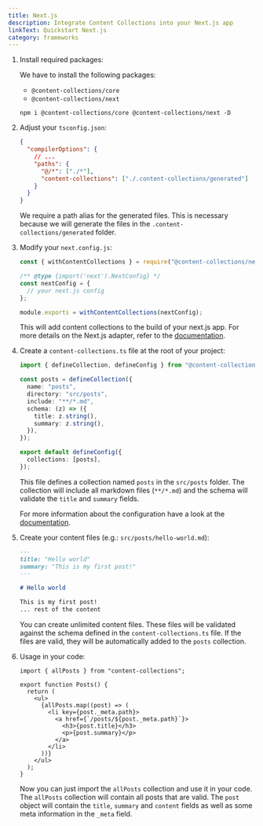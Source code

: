 ```yaml
---
title: Next.js
description: Integrate Content Collections into your Next.js app
linkText: Quickstart Next.js
category: frameworks
---
```


1. Install required packages:

   We have to install the following packages:

   - `@content-collections/core`
   - `@content-collections/next`

   ```package-install
   npm i @content-collections/core @content-collections/next -D
   ```

2. Adjust your `tsconfig.json`:

   ```json
   {
     "compilerOptions": {
       // ...
       "paths": {
         "@/*": ["./*"],
         "content-collections": ["./.content-collections/generated"]
       }
     }
   }
   ```

   We require a path alias for the generated files.
   This is necessary because we will generate the files in the `.content-collections/generated` folder.

3. Modify your `next.config.js`:

   ```js
   const { withContentCollections } = require("@content-collections/next");

   /** @type {import('next').NextConfig} */
   const nextConfig = {
     // your next.js config
   };

   module.exports = withContentCollections(nextConfig);
   ```

   This will add content collections to the build of your next.js app.
   For more details on the Next.js adapter, refer to the [documentation](/docs/adapter/next).

4. Create a `content-collections.ts` file at the root of your project:

   ```ts
   import { defineCollection, defineConfig } from "@content-collections/core";

   const posts = defineCollection({
     name: "posts",
     directory: "src/posts",
     include: "**/*.md",
     schema: (z) => ({
       title: z.string(),
       summary: z.string(),
     }),
   });

   export default defineConfig({
     collections: [posts],
   });
   ```

   This file defines a collection named `posts` in the `src/posts` folder.
   The collection will include all markdown files (`**/*.md`) and the schema will validate the `title` and `summary` fields.

   For more information about the configuration have a look at the [documentation](/docs/configuration).

5. Create your content files (e.g.: `src/posts/hello-world.md`):

   ```md
   ---
   title: "Hello world"
   summary: "This is my first post!"
   ---

   # Hello world

   This is my first post!
   ... rest of the content
   ```

   You can create unlimited content files.
   These files will be validated against the schema defined in the `content-collections.ts` file.
   If the files are valid, they will be automatically added to the `posts` collection.

6. Usage in your code:

   ```tsx
   import { allPosts } from "content-collections";

   export function Posts() {
     return (
       <ul>
         {allPosts.map((post) => (
           <li key={post._meta.path}>
             <a href={`/posts/${post._meta.path}`}>
               <h3>{post.title}</h3>
               <p>{post.summary}</p>
             </a>
           </li>
         ))}
       </ul>
     );
   }
   ```

   Now you can just import the `allPosts` collection and use it in your code.
   The `allPosts` collection will contain all posts that are valid.
   The `post` object will contain the `title`, `summary` and `content` fields as well as some meta information in the `_meta` field.
